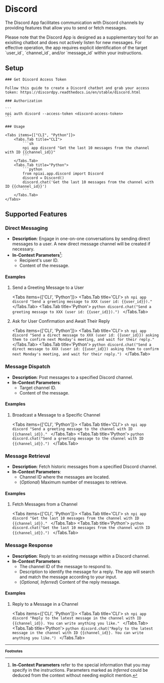 
# Discord

The Discord App facilitates communication with Discord channels by providing features that allow you to send or fetch messages.

<Callout type='info'>
  Please note that the Discord App is designed as a supplementary tool for an
  exisiting chatbot and does not actively listen for new messages. For effective
  operation, the app requires explicit identification of the target `user_id`,
  `channel_id`, and/or `message_id` within your instructions.
</Callout>

## Setup

<Steps>

    ### Get Discord Access Token

    Follow this guide to create a Discord chatbot and grab your access token: https://discordpy.readthedocs.io/en/stable/discord.html

    ### Authorization

    ```
    npi auth discord --access-token <discord-access-token>
    ```

    ### Usage

    <Tabs items={["CLI", "Python"]}>
        <Tabs.Tab title="CLI">
            ```sh
            npi app discord "Get the last 10 messages from the channel with ID {{channel_id}}"
            ```
        </Tabs.Tab>
        <Tabs.Tab title="Python">
            ```python
            from npiai.app.discord import Discord
            discord = Discord()
            discord.chat('Get the last 10 messages from the channel with ID {{channel_id}}')
            ```
        </Tabs.Tab>
    </Tabs>

</Steps>

## Supported Features

### Direct Messaging

- **Description**: Engage in one-on-one conversations by sending direct messages to a user. A new direct message channel will be created if necessary.
- **In-Context Parameters**[^1]:
  - Recipient's user ID.
  - Content of the message.

<h4 className='examples'>Examples</h4>

1. Send a Greeting Message to a User

    <Tabs items={['CLI', 'Python']}>
        <Tabs.Tab title='CLI'>
            ```sh
            npi app discord "Send a greeting message to XXX (user id: {{user_id}})."
            ```
        </Tabs.Tab>
        <Tabs.Tab title='Python'>
            ```python
            discord.chat("Send a greeting message to XXX (user id: {{user_id}}).")
            ```
        </Tabs.Tab>
    </Tabs>

2. Ask for User Confirmation and Await Their Reply

    <Tabs items={['CLI', 'Python']}>
        <Tabs.Tab title='CLI'>
            ```sh
            npi app discord "Send a direct message to XXX (user id: {{user_id}}) asking them to confirm next Monday's meeting, and wait for their reply."
            ```
        </Tabs.Tab>
        <Tabs.Tab title='Python'>
            ```python
            discord.chat("Send a direct message to XXX (user id: {{user_id}}) asking them to confirm next Monday's meeting, and wait for their reply.")
            ```
        </Tabs.Tab>
    </Tabs>

### Message Dispatch

- **Description**: Post messages to a specified Discord channel.
- **In-Context Parameters**:
  - Target channel ID.
  - Content of the message.

<h4 className='examples'>Examples</h4>

1. Broadcast a Message to a Specific Channel

    <Tabs items={['CLI', 'Python']}>
        <Tabs.Tab title='CLI'>
            ```sh
            npi app discord "Send a greeting message to the channel with ID {{channel_id}}."
            ```
        </Tabs.Tab>
        <Tabs.Tab title='Python'>
            ```python
            discord.chat("Send a greeting message to the channel with ID {{channel_id}}.")
            ```
        </Tabs.Tab>
    </Tabs>


### Message Retrieval

- **Description**: Fetch historic messages from a specified Discord channel.
- **In-Context Parameters**:
  - Channel ID where the messages are located.
  - (_Optional_) Maximum number of messages to retrieve.

<h4 className='examples'>Examples</h4>

1. Fetch Messages from a Channel

    <Tabs items={['CLI', 'Python']}>
        <Tabs.Tab title='CLI'>
            ```sh
            npi app discord "Get the last 10 messages from the channel with ID {{channel_id}}."
            ```
        </Tabs.Tab>
        <Tabs.Tab title='Python'>
            ```python
            discord.chat("Get the last 10 messages from the channel with ID {{channel_id}}.")
            ```
        </Tabs.Tab>
    </Tabs>


### Message Response

- **Description**: Reply to an existing message within a Discord channel.
- **In-Context Parameters**:
  - The channel ID of the message to respond to.
  - Description to identify the message for a reply. The app will search and match the message according to your input.
  - (_Optional, Inferred_) Content of the reply message.

<h4 className='examples'>Examples</h4>

1. Reply to a Message in a Channel

    <Tabs items={['CLI', 'Python']}>
        <Tabs.Tab title='CLI'>
            ```sh
            npi app discord "Reply to the latest message in the channel with ID {{channel_id}}. You can write anything you like."
            ```
        </Tabs.Tab>
        <Tabs.Tab title='Python'>
            ```python
            discord.chat("Reply to the latest message in the channel with ID {{channel_id}}. You can write anything you like.")
            ```
        </Tabs.Tab>
    </Tabs>


<FeatureRequest />

---
<b><small>Footnotes</small></b>

[^1]: **In-Context Parameters** refer to the special information that you may specify in the instructions. Parameters marked as _Inferred_ could be deduced from the context without needing explicit mention.
